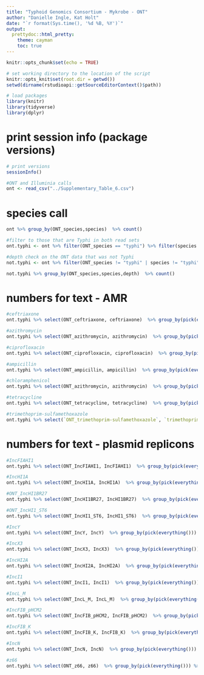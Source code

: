 ```yaml
---
title: "Typhoid Genomics Consortium - Mykrobe - ONT"
author: "Danielle Ingle, Kat Holt"
date: "`r format(Sys.time(), '%d %B, %Y')`"
output: 
  prettydoc::html_pretty:
    theme: cayman
    toc: true
---
```




```r
knitr::opts_chunk$set(echo = TRUE)

# set working directory to the location of the script
knitr::opts_knit$set(root.dir = getwd())
setwd(dirname(rstudioapi::getSourceEditorContext()$path))

# load packages
library(knitr)
library(tidyverse)
library(dplyr)

```

# print session info (package versions)
```r

# print versions
sessionInfo()

```


```r

#ONT and Illuminia calls
ont <- read_csv("../Supplementary_Table_6.csv")

```

# species call
```r

ont %>% group_by(ONT_species,species)  %>% count()

#filter to those that are Typhi in both read sets
ont.typhi <- ont %>% filter(ONT_species == "typhi") %>% filter(species == "typhi")

#depth check on the ONT data that was not Typhi
not.typhi <- ont %>% filter(ONT_species != "typhi" | species != "typhi")

not.typhi %>% group_by(ONT_species,species,depth)  %>% count()


```

# numbers for text - AMR
```r
#ceftriaxone
ont.typhi %>% select(ONT_ceftriaxone, ceftriaxone)  %>% group_by(pick(everything())) %>% count()

#azithromycin
ont.typhi %>% select(ONT_azithromycin, azithromycin)  %>% group_by(pick(everything())) %>% count()

#ciprofloxacin
ont.typhi %>% select(ONT_ciprofloxacin, ciprofloxacin)  %>% group_by(pick(everything())) %>% count()

#ampicillin
ont.typhi %>% select(ONT_ampicillin, ampicillin)  %>% group_by(pick(everything())) %>% count()

#chloramphenicol
ont.typhi %>% select(ONT_azithromycin, azithromycin)  %>% group_by(pick(everything())) %>% count()

#tetracycline
ont.typhi %>% select(ONT_tetracycline, tetracycline)  %>% group_by(pick(everything())) %>% count()

#trimethoprim-sulfamethoxazole
ont.typhi %>% select(`ONT_trimethoprim-sulfamethoxazole`, `trimethoprim-sulfamethoxazole`)  %>% group_by(pick(everything())) %>% count()


```

# numbers for text - plasmid replicons
```r

#IncFIAHI1 
ont.typhi %>% select(ONT_IncFIAHI1, IncFIAHI1)  %>% group_by(pick(everything())) %>% count()

#IncHI1A
ont.typhi %>% select(ONT_IncHI1A, IncHI1A)  %>% group_by(pick(everything())) %>% count()

#ONT_IncHI1BR27
ont.typhi %>% select(ONT_IncHI1BR27, IncHI1BR27)  %>% group_by(pick(everything())) %>% count()

#ONT_IncHI1_ST6 
ont.typhi %>% select(ONT_IncHI1_ST6, IncHI1_ST6)  %>% group_by(pick(everything())) %>% count()

#IncY
ont.typhi %>% select(ONT_IncY, IncY)  %>% group_by(pick(everything())) %>% count()

#IncX3
ont.typhi %>% select(ONT_IncX3, IncX3)  %>% group_by(pick(everything())) %>% count()

#IncHI2A 
ont.typhi %>% select(ONT_IncHI2A, IncHI2A)  %>% group_by(pick(everything())) %>% count()

#IncI1
ont.typhi %>% select(ONT_IncI1, IncI1)  %>% group_by(pick(everything())) %>% count()

#IncL_M
ont.typhi %>% select(ONT_IncL_M, IncL_M)  %>% group_by(pick(everything())) %>% count()

#IncFIB_pHCM2
ont.typhi %>% select(ONT_IncFIB_pHCM2, IncFIB_pHCM2)  %>% group_by(pick(everything())) %>% count()

#IncFIB_K
ont.typhi %>% select(ONT_IncFIB_K, IncFIB_K)  %>% group_by(pick(everything())) %>% count()

#IncN 
ont.typhi %>% select(ONT_IncN, IncN)  %>% group_by(pick(everything())) %>% count()

#z66
ont.typhi %>% select(ONT_z66, z66)  %>% group_by(pick(everything())) %>% count()

```
